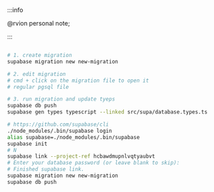 :::info

@rvion personal note;

:::

```bash

# 1. create migration
supabase migration new new-migration

# 2. edit migration
# cmd + click on the migration file to open it
# regular pgsql file

# 3. run migration and update tyeps
supabase db push
supabase gen types typescript --linked src/supa/database.types.ts

```

```sh
# https://github.com/supabase/cli
./node_modules/.bin/supabase login
alias supabase=./node_modules/.bin/supabase
supabase init
# N
supabase link --project-ref hcbawdmupnlvqtyaubvt
# Enter your database password (or leave blank to skip):
# Finished supabase link.
supabase migration new new-migration
supabase db push
```
